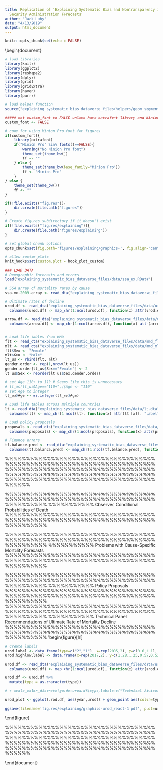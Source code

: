 ```yaml
---
title: Replication of ‘Explaining Systematic Bias and Nontransparency in US Social
  Security Administration Forecasts'
author: "Jack Luby"
date: "4/13/2019"
output: html_document
---
```


```r
knitr::opts_chunk$set(echo = FALSE)
```

\documentclass{article}
\usepackage[sc]{mathpazo}
\usepackage[T1]{fontenc}
\usepackage{geometry}
\geometry{verbose,tmargin=2.5cm,bmargin=2.5cm,lmargin=2.5cm,rmargin=2.5cm}
\setcounter{secnumdepth}{2}
\setcounter{tocdepth}{2}
\usepackage{url}
\usepackage[unicode=true,pdfusetitle,
 bookmarks=true,bookmarksnumbered=true,bookmarksopen=true,bookmarksopenlevel=2,
 breaklinks=true,pdfborder={0 0 1},backref=false, colorlinks=true]
 {hyperref}
\hypersetup{pdfstartview={XYZ null null 1}}
\usepackage{breakurl}
\usepackage{pdfpages}
\usepackage{graphicx}

\begin{document}

```r
# load libraries
library(knitr)
library(ggplot2)
library(reshape2)
library(dplyr)
library(grid)
library(gridExtra)
library(haven)
library(purrr)

# load helper function
source("explaining_systematic_bias_dataverse_files/helpers/geom_segment_plus.R")

##### set custom_font to FALSE unless have extrafont library and Minion Pro font installed
custom_font <- FALSE

# code for using Minion Pro font for figures
if(custom_font){
	library(extrafont)
	if("Minion Pro" %in% fonts()==FALSE){
		warning("No Minion Pro font")
		theme_set(theme_bw())
		ff <- ""
	} else {
		theme_set(theme_bw(base_family="Minion Pro"))
		ff <- "Minion Pro"
	}
} else {
	theme_set(theme_bw())
	ff <- ""
}

if(!file.exists("figures")){
	dir.create(file.path("figures"))
}

# Create figures subdirectory if it doesn't exist
if(!file.exists("figures/explaining")){
	dir.create(file.path("figures/explaining"))
}

# set global chunk options
opts_chunk$set(fig.path='figures/explaining/graphics-', fig.align='center', cache=FALSE, fig.show='hold', warning=FALSE, message=FALSE, results='asis')

# allow custom plots
knit_hooks$set(custom.plot = hook_plot_custom)

### LOAD DATA
# Demographic forecasts and errors 
load("explaining_systematic_bias_dataverse_files/data/ssa_ex.RData")

# SSA array of mortality rates by cause
ssa.mx.2009.array <- read_dta("explaining_systematic_bias_dataverse_files/data/ssa_mx_2009.dta")

# Ultimate rates of decline
urod.df <- read_dta("explaining_systematic_bias_dataverse_files/data/urod.dta")
  colnames(urod.df) <- map_chr(1:ncol(urod.df), function(x) attr(urod.df[[x]], "label"))

arrow.df <- read_dta("explaining_systematic_bias_dataverse_files/data/urod_arrows.dta")
  colnames(arrow.df) <- map_chr(1:ncol(arrow.df), function(x) attr(arrow.df[[x]], "label"))


# Load life tables from HMD
flt <- read_dta("explaining_systematic_bias_dataverse_files/data/hmd_fltper_1x1.dta")
mlt <- read_dta("explaining_systematic_bias_dataverse_files/data/hmd_mltper_1x1.dta")
flt$Sex <- "Female"
mlt$Sex <- "Male"
lt_us <- rbind(flt, mlt)
gender.order <- rep(1,nrow(lt_us))
gender.order[lt_us$Sex=="Female"] <- 2
lt_us$Sex <- reorder(lt_us$Sex,gender.order)

# set Age 110+ to 110 # Seems like this is unnecessary
# lt_us[lt_us$Age=="110+",]$Age <- "110"
# set Age to integer
lt_us$Age <- as.integer(lt_us$Age)

# Load life tables across multiple countries
lt <- read_dta("explaining_systematic_bias_dataverse_files/data/lt.dta")
  colnames(lt) <- map_chr(1:ncol(lt), function(x) attr(lt[[x]], "label"))

# Load policy proposals
proposals <- read_dta("explaining_systematic_bias_dataverse_files/data/proposal_scoring.dta")
  colnames(proposals) <- map_chr(1:ncol(proposals), function(x) attr(proposals[[x]], "label"))
                                 
# Finance errors
tf.balance.pred <- read_dta("explaining_systematic_bias_dataverse_files/data/ssa_balance.dta")
  colnames(tf.balance.pred) <- map_chr(1:ncol(tf.balance.pred), function(x) attr(tf.balance.pred[[x]], "label"))
```


\title{Explaining Systematic Bias and Nontransparency in US Social Security Administration Forecasts\\Replication of Figures}
\author{Konstantin Kashin, Gary King, and Samir Soneji}
\date{March 2015}
\maketitle

\tableofcontents
\newpage

%%%%%%%%%%%%%%%%%%%%%%%%%%%%%%%%%%%%%%%%%%%%%%%%%%%%%%%%%%%%%%%%%%%%%%%%%%%%%%%%%%%%%%%%%%%%%%%%%%%%%%%%%%%%%%%%%%%%%%%%%%%%%%%%%%%%%%%%%%%%%%%%%%%%%%%%%%%%%%%%%%%%%%%%%%%%%%%%%%%%%%%%%%



%%%%%%%%%%%%%%%%%%%%%%%%%%%%%%%%%%%%%%%%%%%%%%%%%%%%%%%%%%%%%%%%%%%%%%%%%%%%%%%%%%
%%%%%%%%%%% Observed Conditional Probabilities of Death  
%%%%%%%%%%%%%%%%%%%%%%%%%%%%%%%%%%%%%%%%%%%%%%%%%%%%%%%%%%%%%%%%%%%%%%%%%%%%%%%%%%

\section{Observed Conditional Probabilities of Death (HMD)}

\begin{figure}[h!]
\caption{Time Profile of Conditional Probabilities of Death}\label{hmd-qx-time}
```r
qx_time <- ggplot(lt_us[lt_us$Age<110,], aes(x=Year, y=log(qx), color=Age, group=Age)) + geom_line() + scale_x_continuous("Year", limits=c(1980,2010)) + scale_y_continuous("Conditional Probability of Death (Log Scale)", breaks=log(c(0.0005,0.005, 0.05, 0.5)), label=paste(c(0.0005,0.005, 0.05, 0.5)*100,"%", sep="")) + facet_wrap(~Sex) + theme(strip.background = element_rect(fill="snow1")) + scale_color_gradientn("Age",colours=rainbow(7), breaks=seq(0,110,20)) + theme(text=element_text(size=15, color="black"))

ggsave(filename='figures/explaining/graphics-hmd-qx-time-1.pdf', plot=qx_time, height=5, width=8)
```
\end{figure}


\begin{figure}[h!]
\caption{Age Profile of Conditional Probabilities of Death}\label{hmd-qx-age}
```r
qx_age <- ggplot(lt_us[lt_us$Year>=1980 & lt_us$Age<110,], aes(x=Age, y=log(qx), color=Year, group=Year)) + geom_line()  + scale_x_continuous("Age") + scale_y_continuous("Conditional Probability of Death (Log Scale)",breaks=log(c(0.0005,0.005, 0.05, 0.5)), label=paste(c(0.0005,0.005, 0.05, 0.5)*100,"%", sep="")) + facet_wrap(~Sex) + theme(strip.background = element_rect(fill="snow1")) + scale_color_gradientn("Year",colours=rainbow(7), breaks=seq(1980,2010,10)) + theme(text=element_text(size=15, color="black"))

ggsave(filename='figures/explaining/graphics-hmd-qx-age-1.pdf', plot=qx_age, height=5, width=8)
```
\end{figure}



%%%%%%%%%%%%%%%%%%%%%%%%%%%%%%%%%%%%%%%%%%%%%%%%%%%%%%%%%%%%%%%%%%%%%%%%%%%%%%%%%%
%%%%%%%%%%% Conditional probabilities of death across multiple countries 
%%%%%%%%%%%%%%%%%%%%%%%%%%%%%%%%%%%%%%%%%%%%%%%%%%%%%%%%%%%%%%%%%%%%%%%%%%%%%%%%%%
\clearpage


\begin{figure}[h!]
\caption{Age Profiles of Conditional Probabilities of Death}\label{ageprofiles}
```r

qx_age_countries <- ggplot(lt, aes(x=Age, y=log.qx, color=Year, group=Year)) + geom_line() + scale_x_continuous("Age", breaks=seq(0,100,25)) + scale_y_continuous("Conditional Probability of Death (Log Scale)",breaks=log(c(0.0005,0.005, 0.05, 0.5)), label=paste(c(0.0005,0.005, 0.05, 0.5)*100,"%", sep="")) + facet_wrap(~country) + theme(strip.background = element_rect(fill="snow1")) + theme(text=element_text(size=14, color="black"), legend.position=c(0.8, 0.05), legend.direction="horizontal", legend.text=element_text(angle=45), legend.title.align=1)

ggsave(filename='figures/explaining/graphics-ageprofiles-1.pdf', plot=qx_age_countries, height=6, width=8)
```
\end{figure}



%%%%%%%%%%%%%%%%%%%%%%%%%%%%%%%%%%%%%%%%%%%%%%%%%%%%%%%%%%%%%%%%%%%%%%%%%%%%%%%%%%
%%%%%%%%%%% Rates of change in conditional probabilities of death
%%%%%%%%%%%%%%%%%%%%%%%%%%%%%%%%%%%%%%%%%%%%%%%%%%%%%%%%%%%%%%%%%%%%%%%%%%%%%%%%%%

\clearpage

\begin{figure}[h!]
\caption{Changes in Log-Mortality over Successive 10-Year Windows. Each line is an age group, with the thickness of the line drawn proportional to the number of deaths in that age group.}\label{ratechange}
```r

year.select <- 1970:2010
ages <- 0:100
sexes <- c("Male","Female")

# setup blank array
rates_of_change <- array(NA,dim=c(length(ages),length(year.select),length(sexes)),dimnames=list(ages,year.select,sexes))

# calculate change in qx for 10-year window
for (a in 1:length(ages)) {
  for (s in 1:length(sexes)) {
    for (y in 1:length(year.select)) {
      qx <- subset(lt_us,Age==ages[a] & Year %in% c((year.select[y]-9):year.select[y]) & Sex==sexes[s])$qx
      year <- 1:10
      rates_of_change[a,y,s] <- lm(log(qx) ~ year)$coef[2]
    }}}

# melt array
rates_of_change_df <- melt(rates_of_change)
colnames(rates_of_change_df) <- c("Age","Year","Sex","Change")

# add weights that correspond to prop of deaths occuring in that age in 2010 (separate for each gender)
lt_us_2010 <- filter(lt_us, Year==2010 & Age %in% ages)

lt_us_2010 <- lt_us_2010 %>%
              group_by(Sex) %>%
			  mutate(Weight=dx/sum(dx))

rates_of_change_df$Weight <- NA

# Repetitions used in base code created list.
# Had to instead create my own list and use function right_join() which is FAR better
female <- lt_us_2010 %>% 
  filter(Sex == "Female") %>% 
  select("Weight", "Age")

male <- lt_us_2010 %>% 
  filter(Sex == "Male") %>% 
  select("Weight", "Age")

bind <- rbind(female, male)

rates_of_change_df <- right_join(rates_of_change_df, bind)

# ages to plot
age.select <- seq(65,95,10)

# dataframe to plot labels
label_df <- rates_of_change_df[rates_of_change_df$Age %in% age.select,] %>%
	group_by(Age, Sex) %>%
	summarize(y=last(Change))
label_df$x <- 2012

# reorder gender
gender.order <- rep(1,nrow(rates_of_change_df))
gender.order[rates_of_change_df$Sex=="Female"] <- 2
rates_of_change_df$Sex <- reorder(rates_of_change_df$Sex,gender.order)

rate_plot <- ggplot(rates_of_change_df[rates_of_change_df$Age %in% age.select,], aes(x=Year, y=Change, color=as.factor(Age), group=Age)) + geom_rect(xmin=2000, xmax=2015, ymin=-Inf, ymax=Inf, color=NA, fill="ivory2", alpha=0.5) + facet_wrap(~Sex) + geom_line(aes(size=Weight/2)) + scale_y_continuous("Change in Log-Mortality over 10 Year Window") + scale_x_continuous("Final Year of 10-Year Window") + scale_color_discrete("Age", guide=F) + geom_text(data=label_df, aes(x=x, y=y, label=Age), show.legend=FALSE, family=ff) + theme(text=element_text(size=15, color="black"), strip.background = element_rect(fill="snow1")) + scale_size_continuous(guide=F, range=c(0.5,2))

ggsave(filename='figures/explaining/graphics-ratechange-1.pdf', plot=rate_plot, height=8, width=8)
```
\end{figure}



%%%%%%%%%%%%%%%%%%%%%%%%%%%%%%%%%%%%%%%%%%%%%%%%%%%%%%%%%%%%%%%%%%%%%%%%%%%%%%%%%%
%%%%%%%%%%% Problems with Cause-Specific Mortality Forecasts  
%%%%%%%%%%%%%%%%%%%%%%%%%%%%%%%%%%%%%%%%%%%%%%%%%%%%%%%%%%%%%%%%%%%%%%%%%%%%%%%%%%

\clearpage
\section{Problems with Cause-Specific Mortality Forecasts}


\begin{figure}[h!]
\caption{Selected Examples of Problems with SSA's Qualitative Parameter Selection in Cause-Specific Mortality Forecasts}\label{mx-problems}
```r
# df <- melt(ssa.mx.2009.array[c("80","85"),,"male","diabetes"])
df <- ssa.mx.2009.array %>% 
  filter(age %in% c(80, 85),
         sex == 2,
         cause == 2) %>% 
  select(age, year, mx)
# colnames(df) <- c("age","year","mx")
df$observed <- 1
df$observed[df$year>2005] <- 0
df$age <- as.factor(df$age)

plotLabels <- data.frame(x=c(2075,2075), y=c(300,440), age=as.factor(c(80,85)), label=c("Ages 80-84", "Ages 85-89"))
 
g1 <- ggplot(df[df$observed==1,], aes(x=year, y=mx, group=age, color=age)) + geom_point() + geom_line(data=df[df$observed==0,])  + geom_vline(xintercept=2005.5, linetype="dashed", color="darkgrey") + scale_x_continuous("Year") + scale_y_continuous("Death Rate (per 100,000)") + scale_color_manual(values=c("coral","steelblue")) + theme(legend.position="none",text=element_text(size=15, color="black"), plot.title = element_text(size = rel(1))) + geom_text(data=plotLabels, aes(x=x,y=y,group=age,color=age,label=label), family=ff) + ggtitle("Diabetes Death Rate, Males")



# df <- melt(ssa.mx.2009.array[c("80","85"),,"female","cancer"])
df <- ssa.mx.2009.array %>% 
  filter(age %in% c(80, 85),
         sex == 1,
         cause == 1) %>% 
  select(age, year, mx)
# colnames(df) <- c("age","year","mx")
df$observed <- 1
df$observed[df$year>2005] <- 0
df$age <- as.factor(df$age)

plotLabels <- data.frame(x=c(2075,2075), y=c(860,1275), age=as.factor(c(80,85)), label=c("Ages 80-84", "Ages 85-89"))
 
g2 <- ggplot(df[df$observed==1,], aes(x=year, y=mx, group=age, color=age)) + geom_point() + geom_line(data=df[df$observed==0,]) + geom_vline(xintercept=2005.5, linetype="dashed", color="darkgrey") + scale_x_continuous("Year") + scale_y_continuous("Death Rate (per 100,000)") + scale_color_manual(values=c("coral","steelblue")) + theme(legend.position="none",text=element_text(size=15, color="black"), plot.title = element_text(size = rel(1))) + geom_text(data=plotLabels, aes(x=x,y=y,group=age,color=age,label=label), family=ff) + ggtitle("Cancer Death Rate, Females")



# df <- melt(ssa.mx.2009.array[c("45","50"),,"male","heart"])
df <- ssa.mx.2009.array %>% 
  filter(age %in% c(45, 50),
         sex == 2,
         cause == 3) %>% 
  select(age, year, mx)
# colnames(df) <- c("age","year","mx")
df$observed <- 1
df$observed[df$year>2005] <- 0
df$age <- as.factor(df$age)

plotLabels <- data.frame(x=c(2030,2030), y=c(30,160), age=as.factor(c(45,50)), label=c("Ages 45-49", "Ages 50-54"))
 
g3 <- ggplot(df[df$observed==1,], aes(x=year, y=mx, group=age, color=age)) + geom_point() + geom_line(data=df[df$observed==0,]) + geom_vline(xintercept=2005.5, linetype="dashed", color="darkgrey") + scale_x_continuous("Year") + scale_y_continuous("Death Rate (per 100,000)") + scale_color_manual(values=c("coral","steelblue")) + theme(legend.position="none",text=element_text(size=15, color="black"), plot.title = element_text(size = rel(1))) + geom_text(data=plotLabels, aes(x=x,y=y,group=age,color=age,label=label), family=ff) + ggtitle("Heart Disease Death Rate, Males")


# df <- melt(ssa.mx.2009.array[,as.character(seq(2050,2100,10)),"male","heart"])
df <- ssa.mx.2009.array %>% 
  filter(year %in% as.character(seq(2050,2100,10)),
         sex == 2,
         cause == 3) %>% 
  select(age, year, mx)
# colnames(df) <- c("age","year","mx")
df$year <- as.factor(df$year)

g4 <- ggplot(df, aes(x=age, y=log(mx), group=year, color=year)) + geom_line() + scale_y_continuous("Death Rate (Log)") + theme(text=element_text(size=15, color="black")) + scale_x_continuous("Age") + ggtitle("Heart Disease Death Rate, Males") + theme(legend.position = c(.15, .70), plot.title = element_text(size = rel(1))) + scale_color_discrete("Year")  


pdf(file='figures/explaining/graphics-mx-problems-1.pdf',height=8,width=8)
grid.arrange(g1,g2,g3,g4,nrow=2,ncol=2)
graphics.off()
```
\end{figure}




%%%%%%%%%%%%%%%%%%%%%%%%%%%%%%%%%%%%%%%%%%%%%%%%%%%%%%%%%%%%%%%%%%%%%%%%%%%%%%%%%%
%%%%%%%%%%% Residuals of Short-run Forecasts of Life Expectancy
%%%%%%%%%%%%%%%%%%%%%%%%%%%%%%%%%%%%%%%%%%%%%%%%%%%%%%%%%%%%%%%%%%%%%%%%%%%%%%%%%%

\clearpage
\section{Residuals of Short-run Forecasts of Life Expectancy}


\begin{figure}[h!]
\caption{Residuals of Short-run Forecasts of Life Expectancy. Solid line represents residuals based on SSA's intermediate cost scenario forecasts. The shaded region represents the interval formed by SSA's low and high cost scenario forecasts.}\label{ex-shortrun}
```r
ex.ssa$distance <- ex.ssa$forecast.year - ex.ssa$TR
ex.ssa$high_resid <- ex.ssa$upper - ex.ssa$hmd_observed
ex.ssa$low_resid <- ex.ssa$lower - ex.ssa$hmd_observed
gender.order <- rep(1,nrow(ex.ssa))
gender.order[ex.ssa$sex=="Female"] <- 2
ex.ssa$sex <- reorder(ex.ssa$sex,gender.order)

residuals_plot <- ggplot(ex.ssa[ex.ssa$distance <=5 & ex.ssa$distance>=1 & ex.ssa$forecast.year%%5==0 & ex.ssa$age==65,], aes(x=TR,y= hmd_residual))  + geom_hline(yintercept=0, color="darkgray", linetype="dashed") + geom_ribbon(aes(ymax= low_resid, ymin= high_resid), fill="steelblue", alpha=0.25) + geom_line(color="steelblue") + facet_wrap(~sex, scales="free_y")  + scale_x_continuous("Year of Trustees Report", limits=c(1980,2010)) + scale_y_continuous("Residual (HMD)") + theme(text=element_text(size=15, color="black"),strip.background = element_rect(fill="snow1"))

ggsave(filename='figures/explaining/graphics-ex-shortrun-1.pdf', plot=residuals_plot, height=5, width=8)
```
\end{figure}





%%%%%%%%%%%%%%%%%%%%%%%%%%%%%%%%%%%%%%%%%%%%%%%%%%%%%%%%%%%%%%%%%%%%%%%%%%%%%%%%%%
%%%%%%%%%%% Policy Proposals 
%%%%%%%%%%%%%%%%%%%%%%%%%%%%%%%%%%%%%%%%%%%%%%%%%%%%%%%%%%%%%%%%%%%%%%%%%%%%%%%%%%
\clearpage
\section{Policy Proposals}

\begin{figure}[h!]
\caption{Comparison of Policy Proposals Scored by SSA to Post-2000 Residuals in Cost Rate and Balance Forecasts.}\label{proposals}
```r

# calculate residuals for cost and balance (post-2000)
tf.balance.pred$cost.residual <- tf.balance.pred$cost.rate - tf.balance.pred$cost.truth
tf.balance.pred$balance.residual <- tf.balance.pred$balance - tf.balance.pred$balance.truth
cost.resids <- abs(na.omit(tf.balance.pred$cost.residual[tf.balance.pred$TR>=2000]))
balance.resids <- abs(na.omit(tf.balance.pred$balance.residual[tf.balance.pred$TR>=2000]))

# compare residuals to effects of policy proposals scored by SSA
proposals.balance <- subset(proposals,variable=="change in actuarial balance")
proposals.cost <- subset(proposals,variable=="change in cost rate")

pctl.balance.resids <- sapply(proposals.balance$change.summarized.rate, function(x) mean(balance.resids>=abs(x)))
pctl.balance10.resids <- sapply(proposals.balance$change.max.10, function(x) mean(balance.resids>=abs(x)))
pctl.cost.resids <- sapply(proposals.cost$change.summarized.rate, function(x) mean(cost.resids>=abs(x)))
pctl.cost10.resids <- sapply(proposals.cost$change.max.10, function(x) mean(cost.resids>=abs(x)))

policy_df <- data.frame(percentile=c(pctl.balance.resids, pctl.balance10.resids, pctl.cost.resids, pctl.cost10.resids), metric=c(rep("Balance",2*length(pctl.balance.resids)), rep("Cost",2*length(pctl.cost.resids))), years_out=c(rep(75, length(pctl.balance.resids)), rep(10,length(pctl.balance10.resids)), rep(75,length(pctl.cost.resids)), rep(10,length(pctl.cost10.resids))))
policy_df$x <- 1
policy_df[policy_df$years_out==75,]$x <- 3
policy_df$significant <- FALSE
policy_df[!is.na(policy_df$percentile) & policy_df$percentile <= 0.05, "significant"] <- TRUE

text_df <- data.frame(metric=c("Balance","Balance"), x=rep(2,2), y=c(1.1,-0.1), label=c("Estimated policy effect size\noverwhelmed by (forecasting) uncertainty", "Estimated policy effect size\nlarger than (forecasting) uncertainty"), significant=c(FALSE, TRUE))

label5 <- data.frame(metric=c("Balance"), x=0.25, y=0.075, label="5%")

proposal_plot <- ggplot(data=policy_df, aes(x=x, y=percentile, color=significant, shape=significant)) + geom_hline(yintercept=0.05, color="darkgrey", linetype="dashed") + geom_point(size=3, alpha=0.7, position=position_jitter(width=0.2))  + scale_x_continuous("",breaks=c(1,3),limits=c(0,4),labels=c("10-Year","75-Year")) + scale_y_continuous("Inferred Significance Level (Percentile of Forecast Error)", breaks=c(0,0.2, 0.4, 0.6, 0.8, 1)) + scale_color_manual(guide=F, values=c("indianred1","springgreen4")) +  scale_shape_manual(guide=F, values=c(19,17)) + theme(text=element_text(size=15, color="black"), axis.title.y=element_text(vjust=1), strip.background = element_rect(fill="snow1")) + facet_wrap(~metric) + geom_text(data=text_df, aes(x=x,y=y,label=label, color=significant, shape=NULL), family=ff) + geom_text(data= label5, aes(x=x,y=y,label=label, shape=NULL), color="darkgrey", family=ff) 



ggsave(filename='figures/explaining/graphics-proposals-1.pdf', plot=proposal_plot, height=8, width=8)
```
\end{figure}


%%%%%%%%%%%%%%%%%%%%%%%%%%%%%%%%%%%%%%%%%%%%%%%%%%%%%%%%%%%%%%%%%%%%%%%%%%%%%%%%%%
%%%%%%%%%%% Technical Panel Recommendations of Ultimate Rate of Mortality Decline  
%%%%%%%%%%%%%%%%%%%%%%%%%%%%%%%%%%%%%%%%%%%%%%%%%%%%%%%%%%%%%%%%%%%%%%%%%%%%%%%%%%
\clearpage
\section{Technical Panel Recommendations of Ultimate Rate of Mortality Decline}

\begin{figure}[h!]
\caption{Technical Panel Recommendations of Ultimate Rate of Mortality Decline and SSA's Chosen Assumptions. Note: LE=life expectancy.}\label{urod}
```r
# create labels
urod.label <- data.frame(type=c("2","1"), x=rep(2005,2), y=c(0.6,1.1), label=c("Trustees Report Assumptions","Technical Advisory Panel Recommendations"))
urod.highlow.label <- data.frame(x=rep(2017,2), y=c(1.28,1.25,0.55,0.52), label=c("Higher LE &","Higher Cost","Lower LE &", "Lower Cost"))

urod.df <- read_dta("explaining_systematic_bias_dataverse_files/data/urod.dta")
  colnames(urod.df) <- map_chr(1:ncol(urod.df), function(x) attr(urod.df[[x]], "label"))

urod.df <- urod.df %>% 
  mutate(type = as.character(type))

# + scale_color_discrete(guide=urod.df$type,labels=c("Technical Advisory Panel", "Trustees Report"))

urod_plot <- ggplot(urod.df, aes(year,urod)) + geom_point(aes(color=type),size=5) + scale_x_continuous("Year", breaks=seq(2000,2014,2), limits=c(1999,2018)) + scale_y_continuous("Ultimate Rate of Decline of Mortality (%)") + geom_text(data=urod.label, aes(x=x,y=y,color=type,label=label), size=4.5,family=ff) + geom_segment(aes(x=2017, y=0.6, xend=2017, yend=1.2),arrow = arrow(length = unit(0.25,"cm"),type="open", angle=20, ends="both"), lineend="round",alpha=0.5, size=0.5, color="steelblue") + geom_text(data= urod.highlow.label, aes(x,y,label=label), angle=0, size=4.5, color="steelblue",family=ff) + theme(text=element_text(size=15, color="black")) + guides(color=FALSE)

ggsave(filename='figures/explaining/graphics-urod_react-1.pdf', plot=urod_plot, height=8, width=8)
```
\end{figure}


%%%%%%%%%%%%%%%%%%%%%%%%%%%%%%%%%%%%%%%%%%%%%%%%%%%%%%%%%%%%%%%%%%%%%%%%%%%%%%%%%%%%%%%%%%%%%%%%%%%%%%%%%%%%%%%%%%%%%%%%%%%%%%%%%%%%%%%%%%%%%%%%%%%%%%%%%%%%%%%%%%%%%%%%%%%%%%%%%%%%%%%%%%


\end{document}
